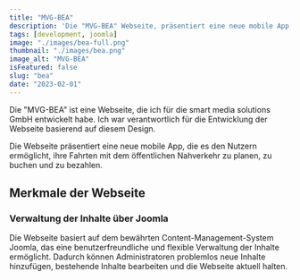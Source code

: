 ---
title: "MVG-BEA"
description: 'Die "MVG-BEA" Webseite, präsentiert eine neue mobile App, die es den Nutzern ermöglicht, ihre Fahrten mit dem öffentlichen Nahverkehr zu planen, zu buchen und zu bezahlen.'
tags: [development, joomla]
image: "./images/bea-full.png"
thumbnail: "./images/bea.png"
image_alt: "MVG-BEA"
isFeatured: false
slug: "bea"
date: "2023-02-01"
---


Die "MVG-BEA" ist eine Webseite, die ich für die smart media solutions GmbH entwickelt habe. Ich war verantwortlich für die Entwicklung der Webseite basierend auf diesem Design.

Die Webseite präsentiert eine neue mobile App, die es den Nutzern ermöglicht, ihre Fahrten mit dem öffentlichen Nahverkehr zu planen, zu buchen und zu bezahlen.

<ProjectDetails
  client="smart media solutions GmbH"
  handover="02/2023"
  services="HTML, SCSS, JavaScript, PHP, Joomla, MySQL"
  website="https://mvg-bea.de/"
/>

## Merkmale der Webseite

### Verwaltung der Inhalte über Joomla

Die Webseite basiert auf dem bewährten Content-Management-System Joomla, das eine benutzerfreundliche und flexible Verwaltung der Inhalte ermöglicht. Dadurch können Administratoren problemlos neue Inhalte hinzufügen, bestehende Inhalte bearbeiten und die Webseite aktuell halten.

